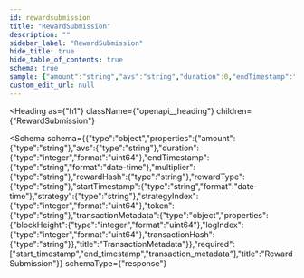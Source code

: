 ```yaml
---
id: rewardsubmission
title: "RewardSubmission"
description: ""
sidebar_label: "RewardSubmission"
hide_title: true
hide_table_of_contents: true
schema: true
sample: {"amount":"string","avs":"string","duration":0,"endTimestamp":"2024-07-29T15:51:28.071Z","multiplier":"string","rewardHash":"string","rewardType":"string","startTimestamp":"2024-07-29T15:51:28.071Z","strategy":"string","strategyIndex":0,"token":"string","transactionMetadata":{"blockHeight":0,"logIndex":0,"transactionHash":"string"}}
custom_edit_url: null
---
```



<Heading
  as={"h1"}
  className={"openapi__heading"}
  children={"RewardSubmission"}
>
</Heading>





<Schema
  schema={{"type":"object","properties":{"amount":{"type":"string"},"avs":{"type":"string"},"duration":{"type":"integer","format":"uint64"},"endTimestamp":{"type":"string","format":"date-time"},"multiplier":{"type":"string"},"rewardHash":{"type":"string"},"rewardType":{"type":"string"},"startTimestamp":{"type":"string","format":"date-time"},"strategy":{"type":"string"},"strategyIndex":{"type":"integer","format":"uint64"},"token":{"type":"string"},"transactionMetadata":{"type":"object","properties":{"blockHeight":{"type":"integer","format":"uint64"},"logIndex":{"type":"integer","format":"uint64"},"transactionHash":{"type":"string"}},"title":"TransactionMetadata"}},"required":["start_timestamp","end_timestamp","transaction_metadata"],"title":"RewardSubmission"}}
  schemaType={"response"}
>
  
</Schema>
            